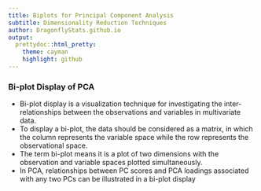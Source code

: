 ```yaml
---
title: Biplots for Principal Component Analysis
subtitle: Dimensionality Reduction Techniques
author: DragonflyStats.github.io
output:
  prettydoc::html_pretty:
    theme: cayman
    highlight: github
---
```



### Bi-plot Display of PCA

*  Bi-plot display is a visualization technique for investigating
the inter-relationships between the observations and
variables in multivariate data.
*   To display a bi-plot, the data should be considered as a
matrix, in which the column represents the variable space
while the row represents the observational space.
*   The term bi-plot means it is a plot of two dimensions with the
observation and variable spaces plotted simultaneously.
*   In PCA, relationships between PC scores and PCA loadings
associated with any two PCs can be illustrated in a bi-plot
display



